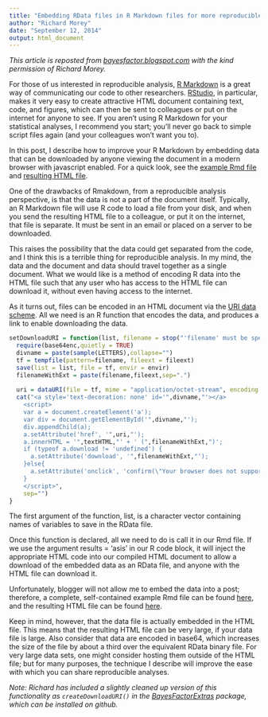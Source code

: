 ```yaml
---
title: "Embedding RData files in R Markdown files for more reproducible analyses"
author: "Richard Morey"
date: "September 12, 2014"
output: html_document
---
```


_This article is reposted from [bayesfactor.blogspot.com](http://bayesfactor.blogspot.com/2014/09/embedding-rdata-files-in-R Markdown.html) with the kind permission of Richard Morey._

For those of us interested in reproducible analysis, [R Markdown](http://rmarkdown.rstudio.com/) is a great way of communicating our code to other researchers. [RStudio](http://www.rstudio.com/), in particular, makes it very easy to create attractive HTML document containing text, code, and figures, which can then be sent to colleagues or put on the internet for anyone to see. If you aren't using R Markdown for your statistical analyses, I recommend you start; you'll never go back to simple script files again (and your colleagues won't want you to). 

In this post, I describe how to improve your R Markdown by embedding data that can be downloaded by anyone viewing the document in a modern browser with javascript enabled. For a quick look, see the [example Rmd file](http://drsmorey.org/Rmarkdown/download_RData.Rmd) and [resulting HTML file](http://drsmorey.org/Rmarkdown/download_RData.html). 

One of the drawbacks of Rmakdown, from a reproducible analysis perspective, is that the data is not a part of the document itself. Typically, an R Markdown file will use R code to load a file from your disk, and when you send the resulting HTML file to a colleague, or put it on the internet, that file is separate. It must be sent in an email or placed on a server to be downloaded. 

This raises the possibility that the data could get separated from the code, and I think this is a terrible thing for reproducible analysis. In my mind, the data and the document and data should travel together as a single document. What we would like is a method of encoding R data into the HTML file such that any user who has access to the HTML file can download it, without even having access to the internet. 

As it turns out, files can be encoded in an HTML document via the [URI data scheme](http://en.wikipedia.org/wiki/Data_URI_scheme). All we need is an R function that encodes the data, and produces a link to enable downloading the data.

```r
setDownloadURI = function(list, filename = stop("'filename' must be specified"), textHTML = "Click here to download the data.", fileext = "RData", envir = parent.frame()){
  require(base64enc,quietly = TRUE)
  divname = paste(sample(LETTERS),collapse="")
  tf = tempfile(pattern=filename, fileext = fileext)
  save(list = list, file = tf, envir = envir)
  filenameWithExt = paste(filename,fileext,sep=".")
 
  uri = dataURI(file = tf, mime = "application/octet-stream", encoding = "base64")
  cat("<a style='text-decoration: none' id='",divname,"'></a>
    <script>
    var a = document.createElement('a');
    var div = document.getElementById('",divname,"');
    div.appendChild(a);
    a.setAttribute('href', '",uri,"');
    a.innerHTML = '",textHTML,"' + ' (",filenameWithExt,")';
    if (typeof a.download != 'undefined') {
      a.setAttribute('download', '",filenameWithExt,"');
    }else{
      a.setAttribute('onclick', 'confirm(\"Your browser does not support the download HTML5 attribute. You must rename the file to ",filenameWithExt," after downloading it (or use Chrome/Firefox/Opera). \")');
    }
    </script>",
    sep="")
}
```

The first argument of the function, list, is a character vector containing names of variables to save in the RData file.

Once this function is declared, all we need to do is call it in our Rmd file. If we use the argument results = 'asis' in our R code block, it will inject the appropriate HTML code into our compiled HTML document to allow a download of the embedded data as an RData file, and anyone with the HTML file can download it.

Unfortunately, blogger will not allow me to embed the data into a post; therefore, a complete, self-contained example Rmd file can be found [here](http://drsmorey.org/Rmarkdown/download_RData.Rmd), and the resulting HTML file can be found [here](http://drsmorey.org/Rmarkdown/download_RData.html).

Keep in mind, however, that the data file is actually embedded in the HTML file. This means that the resulting HTML file can be very large, if your data file is large. Also consider that data are encoded in base64, which increases the size of the file by about a third over the equivalent RData binary file. For very large data sets, one might consider hosting them outside of the HTML file; but for many purposes, the technique I describe will improve the ease with which you can share reproducible analyses.

_Note: Richard has included a slightly cleaned up version of this functionality as `createDownloadURI()` in the [BayesFactorExtras](https://github.com/richarddmorey/BayesFactorExtras/) package, which can be installed on github._